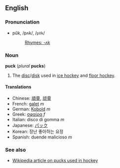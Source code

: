==English==
===Pronunciation===
*pŭk, /pʌk/, /<tt>pVk</tt>/
*:[[Rhymes:English:-ʌk|Rhymes: -ʌk]]

===Noun===
'''puck''' (''plural'' '''pucks''')

#The [[disc]]/[[disk]] used in [[ice hockey]] and [[floor hockey]].

====Translations====
*Chinese: [[頑童]], [[顽童]]
*French: [[galet]] ''m''
*German: [[Kobold]] ''m''
*Greek: [[σφαίρα]] ''f''
*Italian: disco di gomma ''m''
*Japanese: [[パック]]
*Korean: 장난 좋아하는 요정
*Spanish: duende malicioso ''m''

===See also===
*[[w:Hockey_puck|Wikipedia article on pucks used in hockey]]